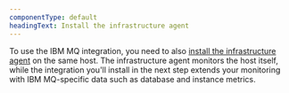 ```yaml
---
componentType: default
headingText: Install the infrastructure agent
---
```


To use the IBM MQ integration, you need to also [install the infrastructure agent](/docs/infrastructure/install-infrastructure-agent/get-started/install-infrastructure-agent-new-relic/) on the same host. The infrastructure agent monitors the host itself, while the integration you'll install in the next step extends your monitoring with IBM MQ-specific data such as database and instance metrics.